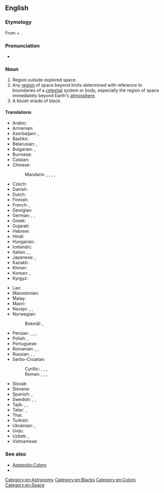 {{also|outer-space}}
==English==
{{wikipedia}}

===Etymology===
From {{m|en|outer}} + {{m|en|space}}.

===Pronunciation===
* {{a|US}} {{IPA|en|/ˌaʊtɚ ˈspeɪs/|[ˌaʊ̯ɾɚ ˈspeɪ̯s]}}

===Noun===
{{en-noun|-}}

# Region outside explored space.
# Any [[region]] of space beyond limits determined with reference to boundaries of a [[celestial]] system or body, especially the region of space immediately beyond Earth's [[atmosphere]].
# A bluish shade of black.
#: {{color panel|outer space ([[w:Pantone|Pantone]])|452f3c}}
#: {{color panel|outer space ([[w:Crayola|Crayola]])|414a4c}}

====Translations====
{{trans-top|region}}
* Arabic: {{t|ar|فَضَاء خَارِجِيّ}}
* Armenian: {{t+|hy|տիեզերական տարածություն}}
* Azerbaijani: {{t|az|kosmik fəza}}, {{t|az|kosmos}}
* Bashkir: {{t|ba|йыһан}}
* Belarusian: {{t|be|касмі́чная прасто́ра|f}}, {{t+|be|ко́смас|m}}
* Bulgarian: {{t|bg|косми́ческо простра́нство|n}}, {{t+|bg|ко́смос|m}}
* Burmese: {{t+|my|အာကာသ}}
* Catalan: {{t+|ca|espai exterior}}
* Chinese:
*: Mandarin: {{t+|cmn|太空|tr=tàikōng}}, {{t+|cmn|宇宙空間}}, {{t+|cmn|宇宙空间|tr=yǔzhòu kōngjiān}}, {{t+|cmn|外層空間}}, {{t+|cmn|外层空间|tr=wàicéng kōngjiān}}
* Czech: {{t|cs|kosmický prostor|m}}
* Danish: {{t|da|ydre rum|n}}
* Dutch: {{t+|nl|ruimte|f}}
* Finnish: {{t|fi|ulkoavaruus}}
* French: {{t|fr|espace cosmique|m}}, {{t+|fr|cosmos|m}}
* Georgian: {{t|ka|კოსმოსი}}
* German: {{t+|de|Weltraum|m}}, {{t+|de|All|n}}, {{t+|de|Weltall|n}}
* Greek: {{t+|el|διάστημα|n}}
* Gujarati: {{t|gu|અંતરિક્ષ}}
* Hebrew: {{t|he|החלל החיצון|tr=hakhalál hakhitzón}}
* Hindi: {{t+|hi|अंतरिक्ष|m}}
* Hungarian: {{t+|hu|világűr}}
* Icelandic: {{t|is|útgeimur|m}}
* Italian: {{t|it|spazio cosmico|m}}, {{t+|it|cosmo|m}}, {{t|it|spazio esterno|m}}
* Japanese: {{t+|ja|宇宙|tr=うちゅう, uchū}}, {{t+|ja|宇宙空間|tr=うちゅうくうかん, uchūkūkan}}
* Kazakh: {{t+|kk|ғарыш}}
* Khmer: {{t+|km|អវកាស}}
* Korean: {{t+|ko|우주(宇宙)}}, {{t|ko|우주 공간(宇宙空間)}}
* Kyrgyz: {{t|ky|космос}}
{{trans-mid}}
* Lao: {{t+|lo|ອະວະກາດ}}
* Macedonian: {{t|mk|вселенски простор|m}}
* Malay: {{t|ms|angkasa lepas}}
* Maori: {{t|mi|tuarangi}}
* Navajo: {{t|nv|yágháhonikáán}}, {{t|nv|yágháhookáán}}, {{t|nv|yáhoníkáán}}
* Norwegian:
*: Bokmål: {{t|nb|verdensrom|n}}, {{t|no|ytre rom|m}}
* Persian: {{t+|fa|فضا|tr=fazâ}}, {{t|fa|اسپاش|tr=espâš}}, {{t|fa|فضای بیرونی|tr=fazâ-ye biruni}}, {{t|fa|فضای کیهان|tr=fazâ-ye keyhân}}
* Polish: {{t+|pl|kosmos|m-in}}, {{t+|pl|przestrzeń kosmiczna|f}}
* Portuguese: {{t+|pt|espaço sideral|m}}
* Romanian: {{t+|ro|spațiu cosmic|n}}, {{t|ro|spațiu interplanetar|n}}, {{t+|ro|cosmos|n}}
* Russian: {{t+|ru|ко́смос|m}}, {{t|ru|[[откры́тый]] [[ко́смос]]|m}}, {{t|ru|косми́ческое простра́нство|n}}
* Serbo-Croatian:
*: Cyrillic: {{t|sh|све̏мӣр|m}}, {{t|sh|васио́на|f}}, {{t|sh|васељена|f}}, {{t|sh|космос|m}}
*: Roman: {{t+|sh|svȅmīr|m}}, {{t+|sh|vasióna|f}}, {{t|sh|vaseljena|f}}, {{t+|sh|kosmos|m}}
* Slovak: {{t|sk|kozmický priestor|m}}
* Slovene: {{t|sl|vesoljski prostor|m}}
* Spanish: {{t|es|espacio exterior|m}}, {{t|es|espacio cósmico|m}}
* Swedish: {{t+|sv|rymd|c}}, {{t+|sv|världsrymd|c}}, {{t|sv|yttre rymd|c}}
* Tajik: {{t+|tg|фазо}}, {{t|tg|фазои берунӣ}}, {{t|tg|фазои кайҳон}}
* Tatar: {{t|tt|галәми фәза}}, {{t+|tt|фәза}}
* Thai: {{t+|th|อวกาศ}}
* Turkish: {{t|tr|dış uzay}}
* Ukrainian: {{t|uk|космі́чний про́стір|m}}, {{t|uk|ко́смос|m}}
* Urdu: {{t|ur|فَضائے بَسیط|tr=fazā-e basīt}}
* Uzbek: {{t+|uz|fazo}}, {{t+|uz|kosmos}}
* Vietnamese: {{t+|vi|vũ trụ}}
{{trans-bottom}}

===See also===
* [[Appendix:Colors]]
* {{l|en|astropolitics}}

[[Category:en:Astronomy]]
[[Category:en:Blacks]]
[[Category:en:Colors]]
[[Category:en:Space]]